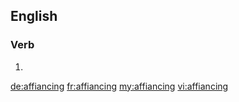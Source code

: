 ==English==

===Verb===
{{head|en|present participle}}

# {{present participle of|affiance|lang=en}}

[[de:affiancing]]
[[fr:affiancing]]
[[my:affiancing]]
[[vi:affiancing]]